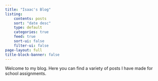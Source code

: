 ```yaml
---
title: "Isaac's Blog"
listing:
    contents: posts
    sort: "date desc"
    type: default
    categories: true
    feed: true
    sort-ui: false
    filter-ui: false
page-layout: full
title-block-banner: false
---
```


Welcome to my blog. Here you can find a variety of posts I have made for school assignments.
